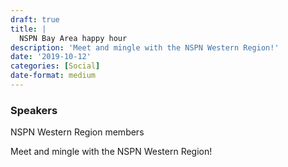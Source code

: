 ```yaml
---
draft: true 
title: |
  NSPN Bay Area happy hour
description: 'Meet and mingle with the NSPN Western Region!'
date: '2019-10-12'
categories: [Social]
date-format: medium 
---
```



### Speakers  
NSPN Western Region members

Meet and mingle with the NSPN Western Region!


